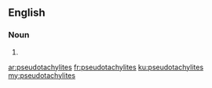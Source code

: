 ==English==

===Noun===
{{head|en|plural}}

# {{plural of|pseudotachylite|lang=en}}

[[ar:pseudotachylites]]
[[fr:pseudotachylites]]
[[ku:pseudotachylites]]
[[my:pseudotachylites]]